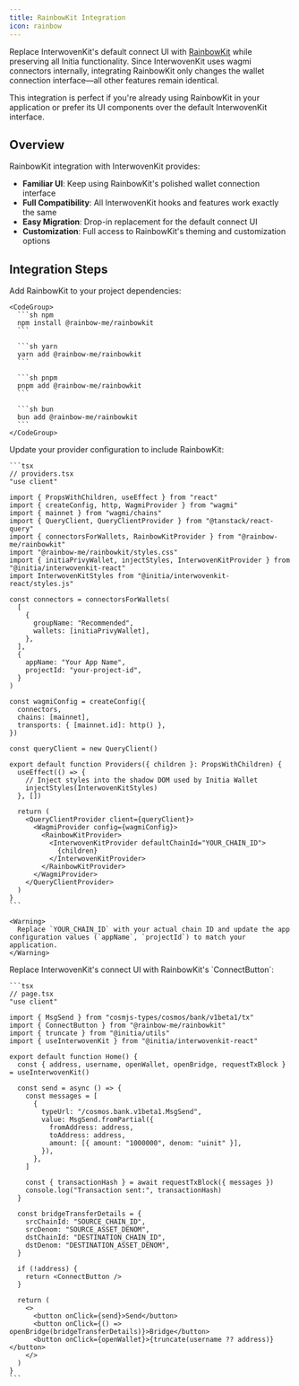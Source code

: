 ```yaml
---
title: RainbowKit Integration
icon: rainbow
---
```


Replace InterwovenKit's default connect UI with [RainbowKit](https://rainbowkit.com) while preserving all Initia functionality. Since InterwovenKit uses wagmi connectors internally, integrating RainbowKit only changes the wallet connection interface—all other features remain identical.

<Note>
  This integration is perfect if you're already using RainbowKit in your application or prefer its UI components over the default InterwovenKit interface.
</Note>

## Overview

RainbowKit integration with InterwovenKit provides:

- **Familiar UI**: Keep using RainbowKit's polished wallet connection interface
- **Full Compatibility**: All InterwovenKit hooks and features work exactly the same
- **Easy Migration**: Drop-in replacement for the default connect UI
- **Customization**: Full access to RainbowKit's theming and customization options

## Integration Steps

<Steps>
  <Step title="Install RainbowKit">
    Add RainbowKit to your project dependencies:

    <CodeGroup>
      ```sh npm
      npm install @rainbow-me/rainbowkit
      ```

      ```sh yarn
      yarn add @rainbow-me/rainbowkit
      ```

      ```sh pnpm
      pnpm add @rainbow-me/rainbowkit
      ```

      ```sh bun
      bun add @rainbow-me/rainbowkit
      ```
    </CodeGroup>
  </Step>

  <Step title="Configure Providers">
    Update your provider configuration to include RainbowKit:

    ```tsx
    // providers.tsx
    "use client"

    import { PropsWithChildren, useEffect } from "react"
    import { createConfig, http, WagmiProvider } from "wagmi"
    import { mainnet } from "wagmi/chains"
    import { QueryClient, QueryClientProvider } from "@tanstack/react-query"
    import { connectorsForWallets, RainbowKitProvider } from "@rainbow-me/rainbowkit"
    import "@rainbow-me/rainbowkit/styles.css"
    import { initiaPrivyWallet, injectStyles, InterwovenKitProvider } from "@initia/interwovenkit-react"
    import InterwovenKitStyles from "@initia/interwovenkit-react/styles.js"

    const connectors = connectorsForWallets(
      [
        {
          groupName: "Recommended",
          wallets: [initiaPrivyWallet],
        },
      ],
      {
        appName: "Your App Name",
        projectId: "your-project-id",
      }
    )

    const wagmiConfig = createConfig({
      connectors,
      chains: [mainnet],
      transports: { [mainnet.id]: http() },
    })

    const queryClient = new QueryClient()

    export default function Providers({ children }: PropsWithChildren) {
      useEffect(() => {
        // Inject styles into the shadow DOM used by Initia Wallet
        injectStyles(InterwovenKitStyles)
      }, [])

      return (
        <QueryClientProvider client={queryClient}>
          <WagmiProvider config={wagmiConfig}>
            <RainbowKitProvider>
              <InterwovenKitProvider defaultChainId="YOUR_CHAIN_ID">
                {children}
              </InterwovenKitProvider>
            </RainbowKitProvider>
          </WagmiProvider>
        </QueryClientProvider>
      )
    }
    ```

    <Warning>
      Replace `YOUR_CHAIN_ID` with your actual chain ID and update the app configuration values (`appName`, `projectId`) to match your application.
    </Warning>
  </Step>

  <Step title="Use RainbowKit Components">
    Replace InterwovenKit's connect UI with RainbowKit's `ConnectButton`:

    ```tsx
    // page.tsx
    "use client"

    import { MsgSend } from "cosmjs-types/cosmos/bank/v1beta1/tx"
    import { ConnectButton } from "@rainbow-me/rainbowkit"
    import { truncate } from "@initia/utils"
    import { useInterwovenKit } from "@initia/interwovenkit-react"

    export default function Home() {
      const { address, username, openWallet, openBridge, requestTxBlock } = useInterwovenKit()

      const send = async () => {
        const messages = [
          {
            typeUrl: "/cosmos.bank.v1beta1.MsgSend",
            value: MsgSend.fromPartial({
              fromAddress: address,
              toAddress: address,
              amount: [{ amount: "1000000", denom: "uinit" }],
            }),
          },
        ]

        const { transactionHash } = await requestTxBlock({ messages })
        console.log("Transaction sent:", transactionHash)
      }

      const bridgeTransferDetails = {
        srcChainId: "SOURCE_CHAIN_ID",
        srcDenom: "SOURCE_ASSET_DENOM",
        dstChainId: "DESTINATION_CHAIN_ID",
        dstDenom: "DESTINATION_ASSET_DENOM",
      }

      if (!address) {
        return <ConnectButton />
      }

      return (
        <>
          <button onClick={send}>Send</button>
          <button onClick={() => openBridge(bridgeTransferDetails)}>Bridge</button>
          <button onClick={openWallet}>{truncate(username ?? address)}</button>
        </>
      )
    }
    ```
  </Step>
</Steps>
